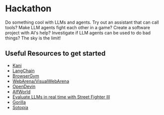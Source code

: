 # Hackathon 

Do something cool with LLMs and agents. Try out an assistant that can call tools? Make LLM agents fight each other in a game? Create a software project with AI's help? Investigate if LLM agents can be used to do bad things? The sky is the limit!

## Useful Resources to get started

- [Kani](https://github.com/zhudotexe/kani)
- [LangChain](https://python.langchain.com/docs/get_started/introduction/)
- [BrowserGym](https://github.com/ServiceNow/BrowserGym)
- [WebArena/VisualWebArena](https://github.com/web-arena-x/visualwebarena)
- [OpenDevin](https://github.com/OpenDevin/OpenDevin)
- [AlfWorld](https://github.com/alfworld/alfworld)
- [Evaluate LLMs in real time with Street Fighter III](https://github.com/OpenGenerativeAI/llm-colosseum)
- [Gorilla](https://github.com/ShishirPatil/gorilla)
- [Sotopia](https://github.com/sotopia-lab/sotopia)